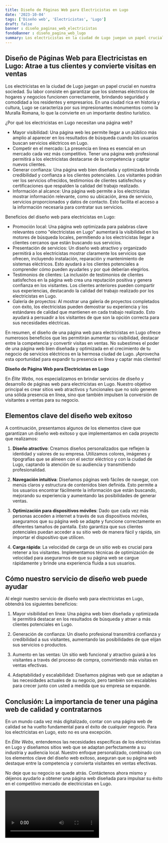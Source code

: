 ```yaml
---
title: Diseño de Páginas Web para Electricistas en Lugo
date: '2023-10-04'
tags: ['Diseño web', 'Electricistas', 'Lugo']
draft: false
banner : diseño_paginas_web_electricistas
fondoBanner : diseño_pagina_web_lugo
summary: Los electricistas en la ciudad de Lugo juegan un papel crucial en nuestra sociedad. Su labor consiste en garantizar que los sistemas eléctricos de hogares y negocios funcionen correctamente, brindando seguridad y comodidad a los residentes y empresarios. En una ciudad rica en historia y cultura, Lugo se caracteriza por sus impresionantes monumentos como la Muralla Romana, lo que la convierte en un importante destino turístico. 
---
```


## Diseño de Páginas Web para Electricistas en Lugo: Atrae a tus clientes y convierte visitas en ventas

Los electricistas en la ciudad de Lugo juegan un papel crucial en nuestra sociedad. Su labor consiste en garantizar que los sistemas eléctricos de hogares y negocios funcionen correctamente, brindando seguridad y comodidad a los residentes y empresarios. En una ciudad rica en historia y cultura, Lugo se caracteriza por sus impresionantes monumentos como la Muralla Romana, lo que la convierte en un importante destino turístico. 

¿Por qué los electricistas en Lugo necesitan una página web?

- Mayor visibilidad: Una página web les permite llegar a un público más amplio al aparecer en los resultados de búsqueda cuando los usuarios buscan servicios eléctricos en Lugo.
- Competir en el mercado: La presencia en línea es esencial en un mercado cada vez más competitivo. Tener una página web profesional permitirá a los electricistas destacarse de la competencia y captar nuevos clientes.
- Generar confianza: Una página web bien diseñada y optimizada brinda credibilidad y confianza a los clientes potenciales. Los visitantes podrán ver los servicios ofrecidos, testimonios de clientes satisfechos y certificaciones que respalden la calidad del trabajo realizado.
- Información al alcance: Una página web permite a los electricistas mostrar información relevante, como su ubicación, área de servicio, servicios proporcionados y datos de contacto. Esto facilita el acceso a la información necesaria para contratar sus servicios.

Beneficios del diseño web para electricistas en Lugo:

- Promoción local: Una página web optimizada para palabras clave relevantes como "electricistas en Lugo" aumentará la visibilidad en los motores de búsqueda locales, permitiendo a los electricistas llegar a clientes cercanos que están buscando sus servicios.
- Presentación de servicios: Un diseño web atractivo y organizado permitirá a los electricistas mostrar claramente los servicios que ofrecen, incluyendo instalación, reparación y mantenimiento de sistemas eléctricos. Esto ayudará a los clientes potenciales a comprender cómo pueden ayudarles y por qué deberían elegirlos.
- Testimonios de clientes: La inclusión de testimonios de clientes satisfechos en la página web crea una reputación positiva y genera confianza en los visitantes. Los clientes anteriores pueden compartir sus experiencias, destacando la calidad del trabajo realizado por los electricistas en Lugo.
- Galería de proyectos: Al mostrar una galería de proyectos completados con éxito, los electricistas pueden demostrar su experiencia y los estándares de calidad que mantienen en cada trabajo realizado. Esto ayudará a persuadir a los visitantes de que son la opción correcta para sus necesidades eléctricas.

En resumen, el diseño de una página web para electricistas en Lugo ofrece numerosos beneficios que les permitirán aumentar su visibilidad, destacar entre la competencia y convertir visitas en ventas. No subestimes el poder de una página web bien diseñada y optimizada en el crecimiento de tu negocio de servicios eléctricos en la hermosa ciudad de Lugo. ¡Aprovecha esta oportunidad para expandir tu presencia en línea y captar más clientes!

<GifSeo />

<Cta />

**Diseño de Página Web para Electricistas en Lugo**

En *Élite Webs*, nos especializamos en brindar servicios de diseño y desarrollo de páginas web para electricistas en Lugo. Nuestro objetivo principal es crear sitios web atractivos y funcionales que no solo generen una sólida presencia en línea, sino que también impulsen la conversión de visitantes a ventas para su negocio.

## Elementos clave del diseño web exitoso

A continuación, presentamos algunos de los elementos clave que garantizan un diseño web exitoso y que implementamos en cada proyecto que realizamos:

1. **Diseño atractivo**: Creamos diseños personalizados que reflejen la identidad y valores de su empresa. Utilizamos colores, imágenes y tipografías que se alineen con el sector eléctrico y con la ciudad de Lugo, captando la atención de su audiencia y transmitiendo profesionalidad.

2. **Navegación intuitiva**: Diseñamos páginas web fáciles de navegar, con menús claros y estructura de contenidos bien definida. Esto permite a los usuarios encontrar fácilmente la información que están buscando, mejorando su experiencia y aumentando las posibilidades de generar ventas.

3. **Optimización para dispositivos móviles**: Dado que cada vez más personas acceden a internet a través de sus dispositivos móviles, aseguramos que su página web se adapte y funcione correctamente en diferentes tamaños de pantalla. Esto garantiza que sus clientes potenciales puedan acceder a su sitio web de manera fácil y rápida, sin importar el dispositivo que utilicen.

4. **Carga rápida**: La velocidad de carga de un sitio web es crucial para retener a los visitantes. Implementamos técnicas de optimización de velocidad para asegurarnos de que su página web se cargue rápidamente y brinde una experiencia fluida a sus usuarios.

## Cómo nuestro servicio de diseño web puede ayudar

Al elegir nuestro servicio de diseño web para electricistas en Lugo, obtendrá los siguientes beneficios:

1. Mayor visibilidad en línea: Una página web bien diseñada y optimizada le permitirá destacar en los resultados de búsqueda y atraer a más clientes potenciales en Lugo.

2. Generación de confianza: Un diseño profesional transmitirá confianza y credibilidad a sus visitantes, aumentando las posibilidades de que elijan sus servicios o productos.

3. Aumento en las ventas: Un sitio web funcional y atractivo guiará a los visitantes a través del proceso de compra, convirtiendo más visitas en ventas efectivas.

4. Adaptabilidad y escalabilidad: Diseñamos páginas web que se adaptan a las necesidades actuales de su negocio, pero también son escalables para crecer junto con usted a medida que su empresa se expande.

## Conclusión: La importancia de tener una página web de calidad y contratarnos

En un mundo cada vez más digitalizado, contar con una página web de calidad se ha vuelto fundamental para el éxito de cualquier negocio. Para los electricistas en Lugo, esto no es una excepción. 

En *Élite Webs*, entendemos las necesidades específicas de los electricistas en Lugo y diseñamos sitios web que se adaptan perfectamente a su industria y audiencia local. Nuestro enfoque personalizado, combinado con los elementos clave del diseño web exitoso, aseguran que su página web destaque entre la competencia y convierta visitantes en ventas efectivas.

No deje que su negocio se quede atrás. Contáctenos ahora mismo y déjenos ayudarlo a obtener una página web diseñada para impulsar su éxito en el competitivo mercado de electricistas en Lugo.

<Video />

<CtaBot job='Electricistas' city='Lugo'/>

<Gmaps query='Lugo+españa+maps' />